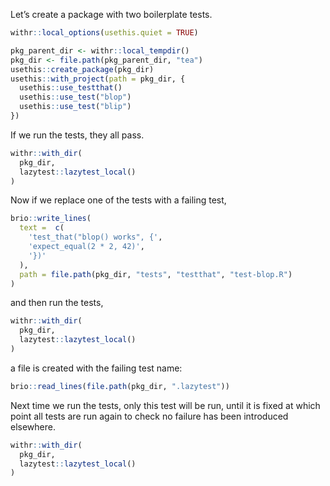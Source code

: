Let's create a package with two boilerplate tests.

```r
withr::local_options(usethis.quiet = TRUE)

pkg_parent_dir <- withr::local_tempdir()
pkg_dir <- file.path(pkg_parent_dir, "tea")
usethis::create_package(pkg_dir)
usethis::with_project(path = pkg_dir, {
  usethis::use_testthat()
  usethis::use_test("blop")
  usethis::use_test("blip")
})

```

If we run the tests, they all pass.

```r
withr::with_dir(
  pkg_dir,
  lazytest::lazytest_local()
)
```

Now if we replace one of the tests with a failing test,

```r
brio::write_lines(
  text =  c(
    'test_that("blop() works", {',
    'expect_equal(2 * 2, 42)',
    '})'
  ),
  path = file.path(pkg_dir, "tests", "testthat", "test-blop.R")
)

```

and then run the tests,

```r
withr::with_dir(
  pkg_dir,
  lazytest::lazytest_local()
)
```

a file is created with the failing test name:

```r
brio::read_lines(file.path(pkg_dir, ".lazytest"))
```

Next time we run the tests, only this test will be run, until it is fixed at which point all tests are run again to check no failure has been introduced elsewhere.

```r
withr::with_dir(
  pkg_dir,
  lazytest::lazytest_local()
)
```
